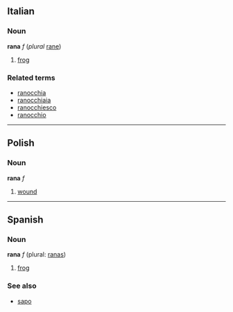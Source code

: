 ==Italian==
===Noun===
'''rana''' ''f'' (''plural'' [[rane]])

# [[frog]]

===Related terms===
*[[ranocchia]]
*[[ranocchiaia]]
*[[ranocchiesco]]
*[[ranocchio]]

----

==Polish==
===Noun===
'''rana''' ''f''
# [[wound]]
----

==Spanish==
===Noun===
'''rana''' ''f'' (plural: [[ranas]])

# [[frog]]

===See also===
*[[sapo]]